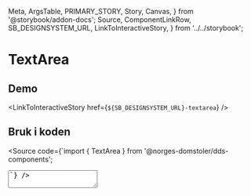   Meta,
  ArgsTable,
  PRIMARY_STORY,
  Story,
  Canvas,
} from '@storybook/addon-docs';
  Source,
  ComponentLinkRow,
  SB_DESIGNSYSTEM_URL,
  LinkToInteractiveStory,
} from '../../storybook';

<Meta title="Design system/TextArea/API" component={TextArea} />

# TextArea

<ComponentLinkRow
  docsHref="https://design.domstol.no/987b33f71/p/39f89e-textarea"
  figmaHref="https://www.figma.com/file/ewqSDmkgqDQ5PyOsRp4V5b/?node-id=155%3A38"
  githubHref="https://github.com/domstolene/designsystem/tree/master/components/src/components/TextArea"
/>

## Demo

<Canvas>
  <Story id="design-system-textarea--default" />
</Canvas>
<Canvas>
  <Story id="design-system-textarea--with-label" />
</Canvas>

<LinkToInteractiveStory href={`${SB_DESIGNSYSTEM_URL}-textarea`} />

## Bruk i koden

<Source code={`import { TextArea } from '@norges-domstoler/dds-components';

<TextArea label="Ledetekst" />
`} />

## API

<ArgsTable story={PRIMARY_STORY} />
I tillegg støttes alle native HTML-attributter som er en del av `TextareaHTMLAttributes<HTMLTextAreaElement>`-interface.

## Retningslinjer

- Bruk gjerne `autofocus` for å indikere hvor brukeren skal starte.
- Unngå å bruke `placeholder` - inputfeltet kan se ferdig fylt ut.
- Bruk `onChange` slik at brukeren kan få umiddelbar tilbakemelding på deres input baser på validering.
- Det kan være lurt å lagre kladd av input i skjemaet brukeren fyller ut.
